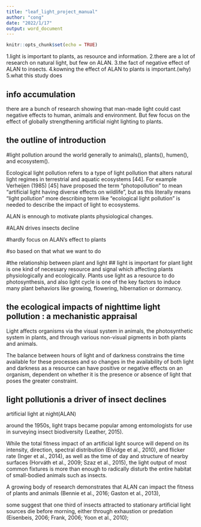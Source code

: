```yaml
---
title: "leaf_light_project_manual"
author: "cong"
date: "2022/1/17"
output: word_document
---
```


```r
knitr::opts_chunk$set(echo = TRUE)
```

1.light is important to plants, as resource and information.
2.there are a lot of research on natural light, but few on ALAN.
3.the fact of negative effect of ALAN to insects.
4.kowning the effect of ALAN to plants is important.(why)
5.what this study does





## info accumulation
 there are a bunch of research showing that man-made light could cast negative effects to human, animals and environment. But few focus on the effect of globally strengthening artificial night lighting to plants. 


## the outline of introduction
#light pollution around the world  generally to animals(), plants(), humen(), and ecosystem().

Ecological light pollution refers to a type of
light pollution that alters natural light
regimes in terrestrial and aquatic ecosystems
[44]. For example Verheijen (1985) [45]
have proposed the term “photopollution” to
mean “artificial light having diverse effects
on wildlife”, but as this literally means
“light pollution” more describing term like
“ecological light pollution” is needed to
describe the impact of light to ecosystems.

ALAN is ennough to motivate plants physiological changes.



#ALAN drives insects decline 


#hardly focus on ALAN's effect to plants 


#so based on that what we want to do

 
 #the relationship between plant and light 
## light is important for plant 
light is one kind of necessary resource and signal which  affecting plants physiologically and ecologically. Plants use light as a resource to do photosynthesis, and also light cycle is one of the key factors to induce many plant behaviors like growing, flowering, hibernation or dormancy.
 
 
 
## the ecological impacts of nighttime light pollution : a mechanistic appraisal

Light affects organisms via the visual system in animals, the photosynthetic system in plants, and through various non-visual pigments in both plants and animals.

The balance
between hours of light and of darkness constrains the time
available for these processes and so changes in the availability
of both light and darkness as a resource can have positive
or negative effects on an organism, dependent on whether
it is the presence or absence of light that poses the greater
constraint.



## light pollutionis a driver of insect declines
artificial light at night(ALAN)

around the 1950s, light traps became popular among
entomologists for use in surveying insect biodiversity (Leather, 2015).

While the total fitness impact of an artificial light
source will depend on its intensity, direction, spectral distribution
(Elvidge et al., 2010), and flicker rate (Inger et al., 2014), as well as the
time of day and structure of nearby surfaces (Horváth et al., 2009; Szaz
et al., 2015), the light output of most common fixtures is more than
enough to radically disturb the entire habitat of small-bodied animals
such as insects.

A growing body of research demonstrates that ALAN can impact the
fitness of plants and animals (Bennie et al., 2016; Gaston et al., 2013),

some suggest that one 
third of insects attracted to stationary artificial light sources die before
morning, either through exhaustion or predation (Eisenbeis, 2006;
Frank, 2006; Yoon et al., 2010);










